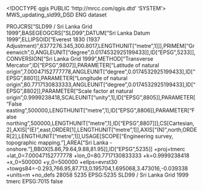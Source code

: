 <!DOCTYPE qgis PUBLIC 'http://mrcc.com/qgis.dtd' 'SYSTEM'>
<qgis version="3.22.5-Bia?owie?a">
  <identifier>MWS_updating_sld99_DSD</identifier>
  <parentidentifier></parentidentifier>
  <language>ENG</language>
  <type>dataset</type>
  <title>MWS_updating_sld99_DSD</title>
  <abstract></abstract>
  <contact>
    <name></name>
    <organization></organization>
    <position></position>
    <voice></voice>
    <fax></fax>
    <email></email>
    <role></role>
  </contact>
  <links/>
  <fees></fees>
  <encoding></encoding>
  <crs>
    <spatialrefsys>
      <wkt>PROJCRS["SLD99 / Sri Lanka Grid 1999",BASEGEOGCRS["SLD99",DATUM["Sri Lanka Datum 1999",ELLIPSOID["Everest 1830 (1937 Adjustment)",6377276.345,300.8017,LENGTHUNIT["metre",1]]],PRIMEM["Greenwich",0,ANGLEUNIT["degree",0.0174532925199433]],ID["EPSG",5233]],CONVERSION["Sri Lanka Grid 1999",METHOD["Transverse Mercator",ID["EPSG",9807]],PARAMETER["Latitude of natural origin",7.00047152777778,ANGLEUNIT["degree",0.0174532925199433],ID["EPSG",8801]],PARAMETER["Longitude of natural origin",80.7717130833333,ANGLEUNIT["degree",0.0174532925199433],ID["EPSG",8802]],PARAMETER["Scale factor at natural origin",0.9999238418,SCALEUNIT["unity",1],ID["EPSG",8805]],PARAMETER["False easting",500000,LENGTHUNIT["metre",1],ID["EPSG",8806]],PARAMETER["False northing",500000,LENGTHUNIT["metre",1],ID["EPSG",8807]]],CS[Cartesian,2],AXIS["(E)",east,ORDER[1],LENGTHUNIT["metre",1]],AXIS["(N)",north,ORDER[2],LENGTHUNIT["metre",1]],USAGE[SCOPE["Engineering survey, topographic mapping."],AREA["Sri Lanka - onshore."],BBOX[5.86,79.64,9.88,81.95]],ID["EPSG",5235]]</wkt>
      <proj4>+proj=tmerc +lat_0=7.00047152777778 +lon_0=80.7717130833333 +k=0.9999238418 +x_0=500000 +y_0=500000 +ellps=evrst30 +towgs84=-0.293,766.95,87.713,0.195704,1.695068,3.473016,-0.039338 +units=m +no_defs</proj4>
      <srsid>28058</srsid>
      <srid>5235</srid>
      <authid>EPSG:5235</authid>
      <description>SLD99 / Sri Lanka Grid 1999</description>
      <projectionacronym>tmerc</projectionacronym>
      <ellipsoidacronym>EPSG:7015</ellipsoidacronym>
      <geographicflag>false</geographicflag>
    </spatialrefsys>
  </crs>
  <extent>
    <spatial minx="0" maxx="0" dimensions="2" crs="EPSG:5235" minz="0" miny="0" maxy="0" maxz="0"/>
    <temporal>
      <period>
        <start></start>
        <end></end>
      </period>
    </temporal>
  </extent>
</qgis>
